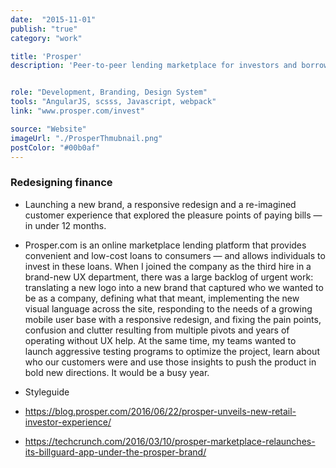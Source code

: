 ```yaml
---
date:  "2015-11-01"
publish: "true" 
category: "work"

title: 'Prosper'
description: 'Peer-to-peer lending marketplace for investors and borrowers'


role: "Development, Branding, Design System"
tools: "AngularJS, scsss, Javascript, webpack"
link: "www.prosper.com/invest"

source: "Website"
imageUrl: "./ProsperThmubnail.png"
postColor: "#00b0af"
---
```



### Redesigning finance

- Launching a new brand, a responsive redesign and a re-imagined customer experience that explored the pleasure points of paying bills — in under 12 months.

- Prosper.com is an online marketplace lending platform that provides convenient and low-cost loans to consumers — and allows individuals to invest in these loans. When I joined the company as the third hire in a brand-new UX department, there was a large backlog of urgent work: translating a new logo into a new brand that captured who we wanted to be as a company, defining what that meant, implementing the new visual language across the site, responding to the needs of a growing mobile user base with a responsive redesign, and fixing the pain points, confusion and clutter resulting from multiple pivots and years of operating without UX help. At the same time, my teams wanted to launch aggressive testing programs to optimize the project, learn about who our customers were and use those insights to push the product in bold new directions. It would be a busy year.

- Styleguide

- https://blog.prosper.com/2016/06/22/prosper-unveils-new-retail-investor-experience/
- https://techcrunch.com/2016/03/10/prosper-marketplace-relaunches-its-billguard-app-under-the-prosper-brand/

<ImageWrap srcName="ProsperHeaderAndFooter" title="Prosper Header and Footer" />
<PhotoGallery variant="Prosper" title="Prosper"/>
<PhotoGallery variant="ProsperRegister" title="Prosper Registeration"/>
<PhotoGallery variant="ProsperSite" title="Prosper Site" columns={2}/>